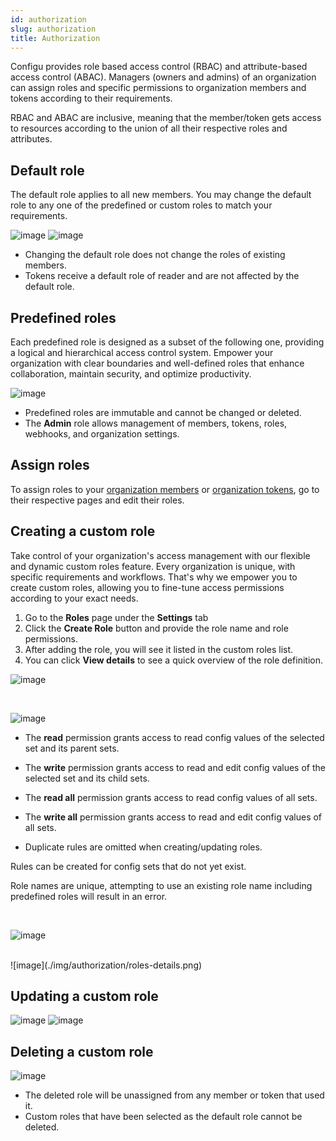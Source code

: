 ```yaml
---
id: authorization
slug: authorization
title: Authorization
---
```


Configu provides role based access control (RBAC) and attribute-based access control (ABAC). Managers (owners and admins) of an organization can assign roles and specific permissions to organization members and tokens according to their requirements.

RBAC and ABAC are inclusive, meaning that the member/token gets access to resources according to the union of all their respective roles and attributes.

## Default role

The default role applies to all new members. You may change the default role to any one of the predefined or custom roles to match your requirements.

![image](./img/authorization/roles-default-role.png)
![image](./img/authorization/roles-default-role-select.png)

<Admonition type="info">

- Changing the default role does not change the roles of existing members.
- Tokens receive a default role of reader and are not affected by the default role.

</Admonition>

## Predefined roles

Each predefined role is designed as a subset of the following one, providing a logical and hierarchical access control system.
Empower your organization with clear boundaries and well-defined roles that enhance collaboration, maintain security, and optimize productivity.

![image](./img/authorization/roles-predefined.png)

<Admonition type="info">

- Predefined roles are immutable and cannot be changed or deleted.
- The **Admin** role allows management of members, tokens, roles, webhooks, and organization settings.

</Admonition>

## Assign roles

To assign roles to your [organization members](../members#assign-roles-to-a-member) or [organization tokens](../tokens#assign-roles-to-a-token), go to their respective pages and edit their roles.

## Creating a custom role

Take control of your organization's access management with our flexible and dynamic custom roles feature.
Every organization is unique, with specific requirements and workflows. That's why we empower you to create custom roles, allowing you to fine-tune access permissions according to your exact needs.

1. Go to the **Roles** page under the **Settings** tab
2. Click the **Create Role** button and provide the role name and role permissions.
3. After adding the role, you will see it listed in the custom roles list.
4. You can click **View details** to see a quick overview of the role definition.

![image](./img/authorization/roles-new-role.png)

<br />

![image](./img/authorization/roles-create-form.png)

<Admonition type="info">

- The **read** permission grants access to read config values of the selected set and its parent sets.
- The **write** permission grants access to read and edit config values of the selected set and its child sets.
- The **read all** permission grants access to read config values of all sets.
- The **write all** permission grants access to read and edit config values of all sets.

- Duplicate rules are omitted when creating/updating roles.

</Admonition>
<Admonition type="tip">

Rules can be created for config sets that do not yet exist.

</Admonition>
<Admonition type="warning">

Role names are unique, attempting to use an existing role name including predefined roles will result in an error.

</Admonition>

<br />

![image](./img/authorization/roles-view-details.png)

<br />
![image](./img/authorization/roles-details.png)

## Updating a custom role

![image](./img/authorization/roles-edit.png)
![image](./img/authorization/roles-edit-form.png)

## Deleting a custom role

![image](./img/authorization/roles-delete.png)

<Admonition type="caution">

- The deleted role will be unassigned from any member or token that used it.
- Custom roles that have been selected as the default role cannot be deleted.

</Admonition>
